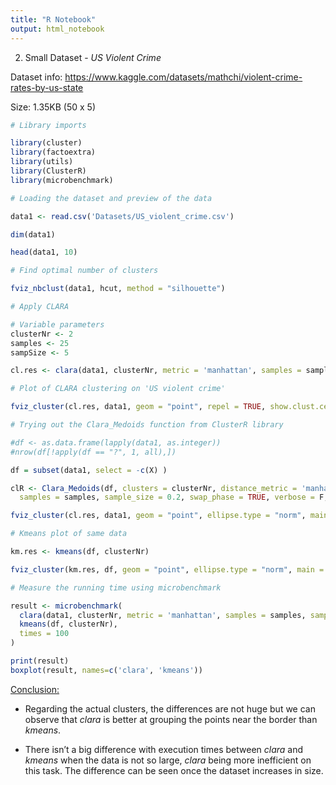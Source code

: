 ```yaml
---
title: "R Notebook"
output: html_notebook
---
```


2.  Small Dataset - *US Violent Crime*

Dataset info: <https://www.kaggle.com/datasets/mathchi/violent-crime-rates-by-us-state>

Size: 1.35KB (50 x 5)

```r
# Library imports

library(cluster)
library(factoextra)
library(utils)
library(ClusterR)
library(microbenchmark)

```

```r
# Loading the dataset and preview of the data

data1 <- read.csv('Datasets/US_violent_crime.csv')

dim(data1)

head(data1, 10)
```

```r
# Find optimal number of clusters

fviz_nbclust(data1, hcut, method = "silhouette")
```

```r
# Apply CLARA

# Variable parameters
clusterNr <- 2
samples <- 25
sampSize <- 5

cl.res <- clara(data1, clusterNr, metric = 'manhattan', samples = samples, sampsize = sampSize, pamLike = TRUE)
```

```r
# Plot of CLARA clustering on 'US violent crime'

fviz_cluster(cl.res, data1, geom = "point", repel = TRUE, show.clust.cent = TRUE, ellipse.type = "norm", palette = "Set2", ggtheme = theme_minimal(), axes = c(1,5))
```

```r
# Trying out the Clara_Medoids function from ClusterR library

#df <- as.data.frame(lapply(data1, as.integer))
#nrow(df[!apply(df == "?", 1, all),])

df = subset(data1, select = -c(X) )

clR <- Clara_Medoids(df, clusters = clusterNr, distance_metric = 'manhattan', 
  samples = samples, sample_size = 0.2, swap_phase = TRUE, verbose = F, threads = 1)

fviz_cluster(cl.res, data1, geom = "point", ellipse.type = "norm", main = "Clara (ClusterR)")
```

```r
# Kmeans plot of same data

km.res <- kmeans(df, clusterNr)

fviz_cluster(km.res, df, geom = "point", ellipse.type = "norm", main = "Kmeans")
```

```r
# Measure the running time using microbenchmark

result <- microbenchmark(
  clara(data1, clusterNr, metric = 'manhattan', samples = samples, sampsize = sampSize, pamLike = TRUE),
  kmeans(df, clusterNr),
  times = 100
)

print(result)
boxplot(result, names=c('clara', 'kmeans'))
```

[Conclusion:]{.underline}

-   Regarding the actual clusters, the differences are not huge but we can observe that *clara* is better at grouping the points near the border than *kmeans*.

-   There isn't a big difference with execution times between *clara* and *kmeans* when the data is not so large, *clara* being more inefficient on this task. The difference can be seen once the dataset increases in size.
